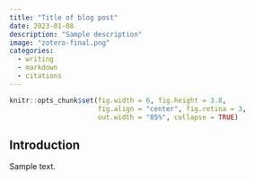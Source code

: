 ```yaml
---
title: "Title of blog post"
date: 2023-01-08
description: "Sample description"
image: "zotero-final.png"
categories:
  - writing
  - markdown
  - citations
---
```


```r
knitr::opts_chunk$set(fig.width = 6, fig.height = 3.8,
                      fig.align = "center", fig.retina = 3,
                      out.width = "85%", collapse = TRUE)
```

## Introduction

Sample text.
